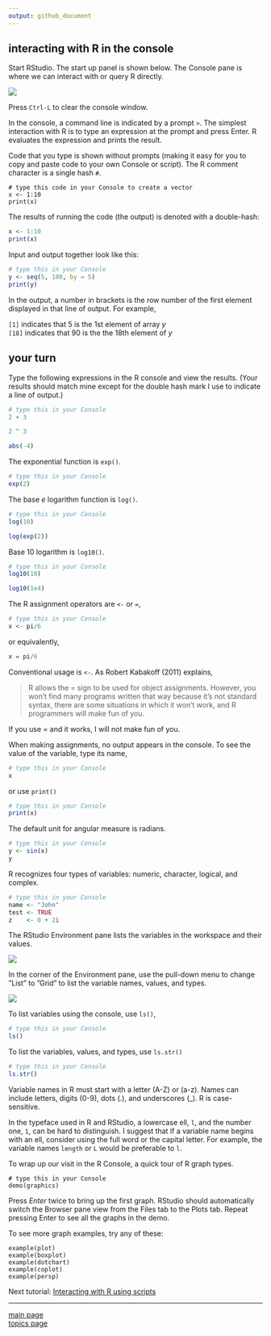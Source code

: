 ```yaml
---
output: github_document
---
```




## interacting with R in the console

Start RStudio. The start up panel is shown below. The Console pane is where we can interact with or query R directly.

![](../resources/images/panes-1.png) 

Press `Ctrl-L` to clear the console window.

In the console, a command line is indicated by a prompt `>`. The
simplest interaction with R is to type an expression at the prompt
and press Enter. R evaluates the expression and prints the result.

Code that you type is shown without prompts (making it easy for you to copy and paste code to your own Console or script). The R comment character is a single hash `#`. 

```
# type this code in your Console to create a vector
x <- 1:10
print(x)
```

The results of running the code (the output) is denoted with a double-hash: 

```r
x <- 1:10
print(x)
```

Input and output together look like this:

```r
# type this in your Console
y <- seq(5, 100, by = 5)
print(y)
```

In the output, a number in brackets is the row number of the first element displayed in that line of output. For example,

`[1]` indicates that 5 is the 1st element of array *y*<br> 
`[18]` indicates that 90 is the the 18th element of *y*

## your turn

Type the following expressions in the R console and view the results. (Your results should match mine except for the double hash mark I use to indicate a line of output.)

```r
# type this in your Console
2 + 3

2 ^ 3

abs(-4)
```

The exponential function is `exp()`. 

```r
# type this in your Console
exp(2)
```

The base *e* logarithm function is `log()`.

```r
# type this in your Console
log(10)

log(exp(2))
```

Base 10 logarithm is `log10()`.


```r
# type this in your Console
log10(10)

log10(1e4)
```

The R assignment operators are `<-` or `=`,

```r
# type this in your Console
x <- pi/6
```

or equivalently,

```r
x = pi/6
```

Conventional usage is `<-`. As Robert Kabakoff (2011) explains, 

> R allows the = sign to be used for object assignments. However, you won't find many programs written that way because it's not standard syntax, there are some situations in which it won’t work, and R programmers will make fun of you.

If you use = and it works, I will not make fun of you.

When making assignments, no output appears in the console. To
see the value of the variable, type its name,

```r
# type this in your Console
x
```

or use `print()`

```r
# type this in your Console
print(x)
```

The default unit for angular measure is radians.

```r
# type this in your Console
y <- sin(x)
y
```

R recognizes four types of variables: numeric, character, logical,
and complex.

```r
# type this in your Console
name <- "John"
test <- TRUE
z    <- 0 + 2i
```

The RStudio Environment pane lists the variables in the workspace
and their values.

![](../resources/images/panes-2.png) 

In the corner of the Environment pane, use the pull-down menu to
change ”List” to ”Grid” to list the variable names, values, and types.

![](../resources/images/panes-3.png) 

To list variables using the console, use `ls()`,

```r
# type this in your Console
ls()
```

To list the variables, values, and types, use `ls.str()`

```r
# type this in your Console
ls.str()
```

Variable names in R must start with a letter (A-Z) or (a-z). Names can include letters, digits (0-9), dots (.), and underscores (_). R is case-sensitive.

In the typeface used in R and RStudio, a lowercase ell, `l`, and the number one, `1`, can be hard to distinguish. I suggest that if a variable name begins with an ell, consider using the full word or the capital letter. For example, the variable names  `length` or `L` would be preferable to `l`.

To wrap up our visit in the R Console, a quick tour of R graph types.

```
# type this in your Console
demo(graphics)
```

Press *Enter* twice to bring up the first graph. RStudio should automatically switch the Browser pane view from the Files tab to the Plots tab. Repeat pressing Enter to see all the graphs in the demo. 

To see more graph examples, try any of these: 

```
example(plot)
example(boxplot)
example(dotchart)
example(coplot)
example(persp)
```

Next tutorial: [Interacting with R using scripts](cm012_using-scripts.md) 


---

[main page](../README.md)<br> 
[topics page](cm001_org-by-topic.md)
